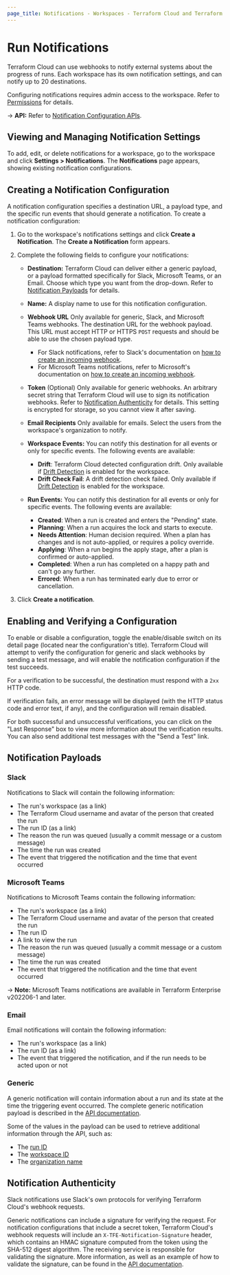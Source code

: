```yaml
---
page_title: Notifications - Workspaces - Terraform Cloud and Terraform Enterprise
---
```


# Run Notifications

Terraform Cloud can use webhooks to notify external systems about the progress of runs. Each workspace has its own notification settings, and can notify up to 20 destinations.

Configuring notifications requires admin access to the workspace. Refer to [Permissions](/cloud-docs/users-teams-organizations/permissions) for details.

[permissions-citation]: #intentionally-unused---keep-for-maintainers

-> **API:** Refer to [Notification Configuration APIs](/cloud-docs/api-docs/notification-configurations).

## Viewing and Managing Notification Settings

To add, edit, or delete notifications for a workspace, go to the workspace and click **Settings > Notifications**. The **Notifications** page appears, showing existing notification configurations.

## Creating a Notification Configuration

A notification configuration specifies a destination URL, a payload type, and the specific run events that should generate a notification. To create a notification configuration:

1. Go to the workspace's notifications settings and click **Create a Notification**. The **Create a Notification** form appears.
1. Complete the following fields to configure your notifications:

   - **Destination:** Terraform Cloud can deliver either a generic payload, or a payload formatted specifically for Slack, Microsoft Teams, or an Email. Choose which type you want from the drop-down. Refer to [Notification Payloads](#notification-payloads) for details.

   - **Name:** A display name to use for this notification configuration.

   - **Webhook URL** Only available for generic, Slack, and Microsoft Teams webhooks. The destination URL for the webhook payload. This URL must accept HTTP or HTTPS `POST` requests and should be able to use the chosen payload type.
     - For Slack notifications, refer to Slack's documentation on [how to create an incoming webhook](https://api.slack.com/messaging/webhooks#create_a_webhook).
     - For Microsoft Teams notifications, refer to Microsoft's documentation on [how to create an incoming webhook](https://docs.microsoft.com/en-us/microsoftteams/platform/webhooks-and-connectors/how-to/add-incoming-webhook).
   - **Token** (Optional) Only available for generic webhooks. An arbitrary secret string that Terraform Cloud will use to sign its notification webhooks. Refer to [Notification Authenticity][inpage-hmac] for details. This setting is encrypted for storage, so you cannot view it after saving.

   - **Email Recipients** Only available for emails. Select the users from the workspace's organization to notify.

   - **Workspace Events:** You can notify this destination for all events or only for specific events. The following events are available:
       - **Drift**: Terraform Cloud detected configuration drift. Only available if [Drift Detection](/cloud-docs/workspaces/settings/drift-detection) is enabled for the workspace.
       - **Drift Check Fail**:  A drift detection check failed. Only available if [Drift Detection](/cloud-docs/workspaces/settings/drift-detection) is enabled for the workspace.
   - **Run Events:** You can notify this destination for all events or only for specific events. The following events are available:
       - **Created**: When a run is created and enters the "Pending" state.
       - **Planning**: When a run acquires the lock and starts to execute.
       - **Needs Attention**: Human decision required. When a plan has changes and is not auto-applied, or requires a policy override.
       - **Applying**: When a run begins the apply stage, after a plan is confirmed or auto-applied.
       - **Completed**: When a run has completed on a happy path and can't go any further.
       - **Errored**: When a run has terminated early due to error or cancellation.

1. Click **Create a notification**.

## Enabling and Verifying a Configuration

To enable or disable a configuration, toggle the enable/disable switch on its detail page (located near the configuration's title). Terraform Cloud will attempt to verify the configuration for generic and slack webhooks by sending a test message, and will enable the notification configuration if the test succeeds.

For a verification to be successful, the destination must respond with a `2xx` HTTP code.

If verification fails, an error message will be displayed (with the HTTP status code and error text, if any), and the configuration will remain disabled.

For both successful and unsuccessful verifications, you can click on the "Last Response" box to view more information about the verification results. You can also send additional test messages with the "Send a Test" link.

## Notification Payloads

### Slack

Notifications to Slack will contain the following information:

- The run's workspace (as a link)
- The Terraform Cloud username and avatar of the person that created the run
- The run ID (as a link)
- The reason the run was queued (usually a commit message or a custom message)
- The time the run was created
- The event that triggered the notification and the time that event occurred

### Microsoft Teams

Notifications to Microsoft Teams contain the following information:

- The run's workspace (as a link)
- The Terraform Cloud username and avatar of the person that created the run
- The run ID
- A link to view the run
- The reason the run was queued (usually a commit message or a custom message)
- The time the run was created
- The event that triggered the notification and the time that event occurred

-> **Note:** Microsoft Teams notifications are available in Terraform Enterprise v202206-1 and later.

### Email

Email notifications will contain the following information:

- The run's workspace (as a link)
- The run ID (as a link)
- The event that triggered the notification, and if the run needs to be acted upon or not

### Generic

A generic notification will contain information about a run and its state at the time the triggering event occurred. The complete generic notification payload is described in the [API documentation][generic-payload].

[generic-payload]: /cloud-docs/api-docs/notification-configurations#notification-payload

Some of the values in the payload can be used to retrieve additional information through the API, such as:

- The [run ID](/cloud-docs/api-docs/run#get-run-details)
- The [workspace ID](/cloud-docs/api-docs/workspaces#list-workspaces)
- The [organization name](/cloud-docs/api-docs/organizations#show-an-organization)

## Notification Authenticity

[inpage-hmac]: #notification-authenticity

Slack notifications use Slack's own protocols for verifying Terraform Cloud's webhook requests.

Generic notifications can include a signature for verifying the request. For notification configurations that include a secret token, Terraform Cloud's webhook requests will include an `X-TFE-Notification-Signature` header, which contains an HMAC signature computed from the token using the SHA-512 digest algorithm. The receiving service is responsible for validating the signature. More information, as well as an example of how to validate the signature, can be found in the [API documentation](/cloud-docs/api-docs/notification-configurations#notification-authenticity).
